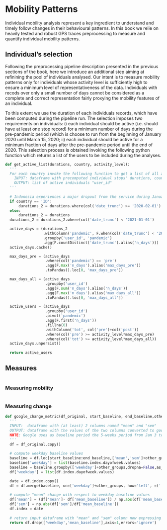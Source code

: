 # Mobility Patterns {#mobility}
Individual mobility analysis represent a key ingredient to understand and timely follow changes in their behavioural patterns. In this book we relie on heavily tested and robust GPS traces preprocessing to measure and quantify individual mobility patterns. 

## Individual's selection
Following the preprocessing pipeline description presented in the previous sections of the book, here we introduce an additional step aiming at refinining the pool of individuals analysed. Our intent is to measure mobility patterns only for individuals whose activity level is sufficiently high to ensure a minimum level of representativeness of the data. Individuals with recods over only a small number of days cannot be considered as a complete and correct representation fairly proxying the mobility features of an individual.

To this extent we use the duration of each individuals records, which have been computed during the pipeline run.
The selection imposes two requirements on individuals: i) each individual should be active (i.e. should have at least one stop record) for a minimum number of days during the pre-pandemic period (which is choose to run from the beginning of January 2020 until March 15, 2020; ii) each individual should be active for a minimum fraction of days after the pre-pandemic period until the end of 2020. This selection process is obtained invoking the following python function which returns a list of the users to be included during the analyses.

```python
def get_active_list(durations, country, activity_level):
  '''
  For each country invoke the following function to get a list of all active individuals.
    INPUT: dataframe with precomputed individual stops' durations, country ISO code, minimum activity level required
    OUTPUT: list of active individuals "user_id"
  '''
  
  # Indonesia experiences a major dropout from the service during January 2020. For this reason, a specific pre-pandemic period was adopted
  if country == 'ID':
      durations_2 = durations.where(col('date_trunc') >= '2020-02-01')
  else:
      durations_2 = durations
  durations_2 = durations_2.where(col('date_trunc') < '2021-01-01')

  active_days = (durations_2
                 .withColumn('pandemic', F.when(col('date_trunc') < '2020-03-15', 'pre').otherwise('post'))
                 .groupby('user_id', 'pandemic')
                 .agg(F.countDistinct('date_trunc').alias('n_days')))
  active_days.cache()

  max_days_pre = (active_days
                  .where(col('pandemic') == 'pre')
                  .agg(F.max('n_days').alias('max_days_pre'))
                  .toPandas().loc[0, 'max_days_pre'])

  max_days_all = (active_days
                  .groupby('user_id')
                  .agg(F.sum('n_days').alias('n_days'))
                  .agg(F.max('n_days').alias('max_days_all'))
                  .toPandas().loc[0, 'max_days_all'])

  active_users = (active_days
                  .groupby('user_id')
                  .pivot('pandemic')
                  .agg(F.first('n_days'))
                  .fillna(0)
                  .withColumn('tot', col('pre')+col('post'))
                  .where(col('pre') >= activity_level*max_days_pre)
                  .where(col('tot') >= activity_level*max_days_all))
  active_days.unpersist()
  
  return active_users
```

## Measures
```python

```

### Measuring mobility
```python

```

### Measuring change




```python
def google_change_metric(df_original, start_baseline, end_baseline,other_groups=[]):
  '''
  INPUT:  dataframe with (at least) 2 columns named "mean" and "sem"
  OUTPUT: dataframe with the values of the two columns converted to google change metric
  NOTE: Google uses as baseline period the 5-weeks period from Jan 3 to Feb 6
  '''
  df = df_original.copy()
  
  # compute weekday baseline values
  baseline = df.loc[start_baseline:end_baseline,['mean','sem']+other_groups].copy()
  baseline['weekday'] = list(baseline.index.dayofweek.values)
  baseline = baseline.groupby(['weekday']+other_groups,dropna=False,as_index=False).mean()
  df['weekday'] = list(df.index.dayofweek.values)

  date = df.index.copy()
  df = df.merge(baseline, on=['weekday']+other_groups, how='left', =('', '_baseline'))
  
  # compute "mean" change with respect to weekday baseline values
  df['mean'] = (df['mean']- df['mean_baseline']) / np.abs(df['mean_baseline'])
  df['sem'] = np.abs(df['sem']/df['mean_baseline'])
  df.index = date
  
  # return input dataframe with "mean" and "sem" column now expressing the relative change and its error
  return df.drop(['weekday','mean_baseline'],axis=1,errors='ignore')
```
